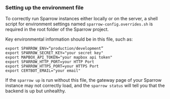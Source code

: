### Setting up the environment file

To correctly run Sparrow instances either locally or on the server, a shell script for environment settings named `sparrow-config.overrides.sh` is required in the root folder of the Sparrow project.

Key environmental information should be in this file, such as:

```
export SPARROW_ENV=“production/development”
export SPARROW_SECRET_KEY="your secret key"
export MAPBOX_API_TOKEN="your mapbox api token"
export SPARROW_HTTP_PORT=your HTTP Port
export SPARROW_HTTPS_PORT=your HTTPS Port
export CERTBOT_EMAIL="your email"
```

If the `sparrow up` is run without this file, the gateway page of your Sparrow instance may not correctly load, and the `sparrow status` will tell you that the backend is up but unhealthy.

